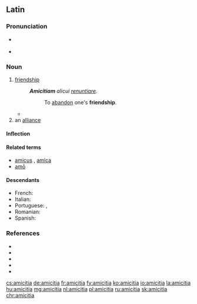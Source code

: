 ==Latin==

===Pronunciation===
* {{a|Classical}} {{IPA|/a.miːˈki.ti.a/|lang=la}}
* {{audio|la-cls-amicitia.ogg|Audio (Classical)|lang=la}}

===Noun===
{{la-noun|amīcitia||amīcitiae|f|first}}

# [[friendship]]
#: '''''Amicitiam''' alicui [[renuntio|renuntiare]].''
#:: To [[abandon]] one's '''friendship'''.
#* {{Q|la|Julius Caesar|Bello Gallico|1|44|quote='''Amicitiam''' populi Romani sibi ornamento et praesidio, non detrimento esse oportere, atque se hac spe petisse.|trans=That the friendship of the Roman people ought to prove to him an ornament and a safeguard, not a detriment; and that he sought it with that expectation.}}
# an [[alliance]]

====Inflection====
{{la-decl-1st|amīciti}}

====Related terms====
* [[amicus]] {{g|m}}, [[amica]] {{g|f}}
* [[amo#Latin|amō]]

====Descendants====
* French: {{l|fr|amitié}}
* Italian: {{l|it|amicizia}}
* Portuguese: {{l|pt|amicícia}}, {{l|pt|amizade}}
* Romanian: {{l|ro|amiciție}}
* Spanish: {{l|es|amicicia}}

===References===
* {{R:L&S}}
* {{R:Elementary Lewis}}
* {{R:du Cange}}
* {{R:Gaffiot}}
* {{R:M&A}}

[[cs:amicitia]]
[[de:amicitia]]
[[fr:amicitia]]
[[fy:amicitia]]
[[ko:amicitia]]
[[io:amicitia]]
[[la:amicitia]]
[[hu:amicitia]]
[[mg:amicitia]]
[[nl:amicitia]]
[[pl:amicitia]]
[[ru:amicitia]]
[[sk:amicitia]]
[[chr:amicitia]]